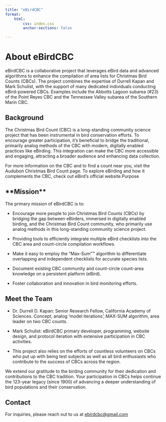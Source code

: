 ```yaml
---
title: "eBirdCBC"
format: 
    html:
        css: index.css
        anchor-sections: false

---
```

# About eBirdCBC

eBirdCBC is a collaborative project that leverages eBird data and advanced algorithms to enhance the compilation of area lists for Christmas Bird Counts (CBCs). The project combines the expertise of Durrell Kapan and Mark Schulist, with the support of many dedicated individuals conducting eBird-powered CBCs. Examples include the Abbotts Lagoon subarea (#23) of the Point Reyes CBC and the Tennessee Valley subarea of the Southern Marin CBC.

## Background

The Christmas Bird Count (CBC) is a long-standing community science project that has been instrumental in bird conservation efforts. To encourage greater participation, it’s beneficial to bridge the traditional, primarily analog methods of the CBC with modern, digitally enabled practices like eBirding. This integration can make the CBC more accessible and engaging, attracting a broader audience and enhancing data collection.

For more information on the CBC and to find a count near you, visit the Audubon Christmas Bird Count page. To explore eBirding and how it complements the CBC, check out eBird’s official website.Purpose

## \*\*Mission\*\*

The primary mission of eBirdCBC is to:

- Encourage more people to join Christmas Bird Counts (CBCs) by bridging the gap between eBirders, immersed in digitally enabled birding, and the Christmas Bird Count community, who primarily use analog methods in this long-standing community science project.  

- Providing tools to efficiently integrate multiple eBird checklists into the CBC area and count-circle compilation workflows.

- Make it easy to employ the “Max-Sum”™ algorithm to differentiate overlapping and independent checklists for accurate species lists.

- Document existing CBC community and count-circle count-area knowledge on a persistent platform (eBird).

- Foster collaboration and innovation in bird monitoring efforts.

## Meet the Team

- Dr. Durrell D. Kapan: Senior Research Fellow, California Academy of Sciences. Concept, analog 'model iterations', MAX-SUM algorithm, area leader on two CBC counts.

- Mark Schulist: eBirdCBC primary developer, programming, website design, and protocol iteration with extensive participation in CBC activities.

- This project also relies on the efforts of countless volunteers on CBCs who put up with being test subjects as well as all bird enthusiasts who contribute to the success of CBCs across the region.

We extend our gratitude to the birding community for their dedication and contributions to the CBC tradition. Your participation in CBCs helps continue the 123-year legacy (since 1900) of advancing a deeper understanding of bird populations and their conservation.&#x20;

## Contact

For inquiries, please reach out to us at [ebirdcbc@gmail.com](mailto:ebirdcbc@gmail.com)

<!-- ::: columns -->

<!-- ::: {.column width="100%"} -->

<!-- ![](images/Logo_of_the_United_States_Forest_Service.svg.png){alt="United States Forest Service" fig-align="left" width="90"} ![](images/Academy_Logo-Horizontal-Academy_Green.png){fig-align="right" width="270"} -->

<!-- ::: -->

<!-- ::: -->
